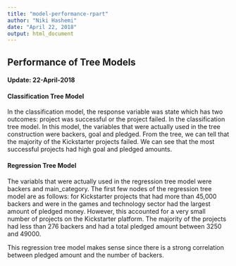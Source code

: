 ```yaml
---
title: "model-performance-rpart"
author: "Niki Hashemi"
date: "April 22, 2018"
output: html_document
---
```


## Performance of Tree Models

#### Update: 22-April-2018

#### Classification Tree Model

In the classification model, the response variable was state which has two outcomes: project was successful or the project failed. In the classification tree model. In this model, the variables that were actually used in the tree construction were backers, goal and pledged. From the tree, we can tell that the majority of the Kickstarter projects failed. We can see that the most successful projects had high goal and pledged amounts. 


#### Regression Tree Model

The variabls that were actually used in the regression tree model were backers and main_category. The first few nodes of the regression tree model are as follows: for Kickstarter projects that had more than 45,000 backers and were in the games and technology sector had the largest amount of pledged money. However, this accounted for a very small number of projects on the Kickstarter platform. The majority of the projects had less than 276 backers and had a total pledged amount between 3250 and 49000. 

This regression tree model makes sense since there is a strong correlation between pledged amount and the number of backers. 